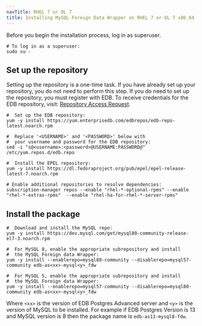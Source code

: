 ```yaml
---
navTitle: RHEL 7 or OL 7
title: Installing MySQL Foreign Data Wrapper on RHEL 7 or OL 7 x86_64
---
```


Before you begin the installation process, log in as superuser.

```shell
# To log in as a superuser:
sudo su -
```

## Set up the repository

Setting up the repository is a one-time task. If you have already set up your repository, you do not need to perform this step. If you do need to set up the repository, you must register with EDB. To receive credentials for the EDB repository, visit: [Repository Access Request](https://www.enterprisedb.com/repository-access-request).

```shell
#  Set up the EDB repository:
yum -y install https://yum.enterprisedb.com/edbrepos/edb-repo-latest.noarch.rpm

#  Replace '<USERNAME>' and '<PASSWORD>' below with
#  your username and password for the EDB repository:
sed -i "s@<username>:<password>@USERNAME:PASSWORD@" /etc/yum.repos.d/edb.repo

#  Install the EPEL repository:
yum -y install https://dl.fedoraproject.org/pub/epel/epel-release-latest-7.noarch.rpm

# Enable additional repositories to resolve dependencies:
subscription-manager repos --enable "rhel-*-optional-rpms" --enable "rhel-*-extras-rpms"  --enable "rhel-ha-for-rhel-*-server-rpms"
```

## Install the package

```shell
#  Download and install the MySQL repo:
yum -y install https://dev.mysql.com/get/mysql80-community-release-el7-3.noarch.rpm

#  For MySQL 8, enable the appropriate subrepository and install
#  the MySQL Foreign data Wrapper:
yum -y install --enablerepo=mysql80-community --disablerepo=mysql57-community edb-as<xx>-mysql<y>_fdw

#  For MySQL 5, enable the appropriate subrepository and install
#  the MySQL Foreign data Wrapper:
yum -y install --enablerepo=mysql57-community --disablerepo=mysql80-community edb-as<xx>-mysql<y>_fdw
```

Where `<xx>` is the version of EDB Postgres Advanced server and `<y>` is the version of MySQL to be installed. For example if EDB Postgres Version is 13 and MySQL version is 8 then the package name is `edb-as13-mysql8-fdw`.
